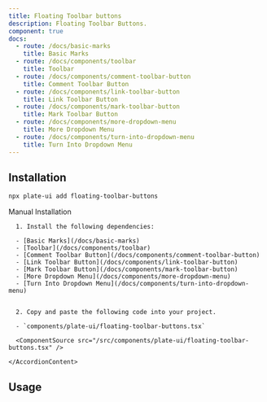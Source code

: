 ```yaml
---
title: Floating Toolbar buttons
description: Floating Toolbar Buttons.
component: true
docs:
  - route: /docs/basic-marks
    title: Basic Marks
  - route: /docs/components/toolbar
    title: Toolbar
  - route: /docs/components/comment-toolbar-button
    title: Comment Toolbar Button
  - route: /docs/components/link-toolbar-button
    title: Link Toolbar Button
  - route: /docs/components/mark-toolbar-button
    title: Mark Toolbar Button
  - route: /docs/components/more-dropdown-menu
    title: More Dropdown Menu
  - route: /docs/components/turn-into-dropdown-menu
    title: Turn Into Dropdown Menu
---
```


[//]: # '<ComponentExample src="/src/components/examples/PlaygroundDemo.tsx">'
[//]: # '  <PlaygroundDemo />'
[//]: # '</ComponentExample>'

## Installation

```bash
npx plate-ui add floating-toolbar-buttons
```

<Accordion type="single" collapsible>
  <AccordionItem value="manual-installation">
    <AccordionTrigger>Manual Installation</AccordionTrigger>
    <AccordionContent>

      1. Install the following dependencies:

      - [Basic Marks](/docs/basic-marks)
      - [Toolbar](/docs/components/toolbar)
      - [Comment Toolbar Button](/docs/components/comment-toolbar-button)
      - [Link Toolbar Button](/docs/components/link-toolbar-button)
      - [Mark Toolbar Button](/docs/components/mark-toolbar-button)
      - [More Dropdown Menu](/docs/components/more-dropdown-menu)
      - [Turn Into Dropdown Menu](/docs/components/turn-into-dropdown-menu)


      2. Copy and paste the following code into your project.

      - `components/plate-ui/floating-toolbar-buttons.tsx`

      <ComponentSource src="/src/components/plate-ui/floating-toolbar-buttons.tsx" />

    </AccordionContent>

  </AccordionItem>
</Accordion>

## Usage

<ComponentSource src="/src/components/examples/PlaygroundDemo.tsx" />
